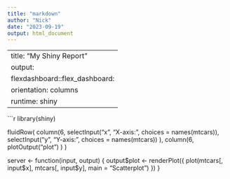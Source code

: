 ```yaml
---
title: "markdown"
author: "Nick"
date: "2023-09-19"
output: html_document
---
```

---
title: "My Shiny Report"
output: 
  flexdashboard::flex_dashboard:
    orientation: columns
runtime: shiny
---

```r
library(shiny)

fluidRow(
  column(6,
    selectInput("x", "X-axis:", choices = names(mtcars)),
    selectInput("y", "Y-axis:", choices = names(mtcars))
  ),
  column(6,
    plotOutput("plot")
  )
)

server <- function(input, output) {
  output$plot <- renderPlot({
    plot(mtcars[, input$x], mtcars[, input$y], main = "Scatterplot")
  })
}
